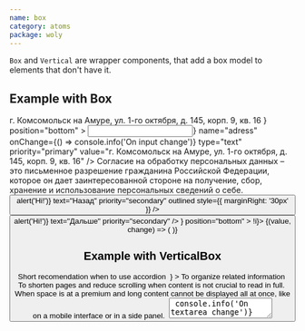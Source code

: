```yaml
---
name: box
category: atoms
package: woly
---
```



`Box` and `Vertical` are wrapper components, that add a box model to elements that don't have it.

## Example with Box

<!-- TODO update example with PRs FRNT-401 & FRNT-520 -->

<Playground>
  <block.L style={{ width: '400px', padding: '100px' }}>
    <Tooltip
      message={
        <Box>
          <Text>г. Комсомольск на Амуре, ул. 1-го октября, д. 145, корп. 9, кв. 16</Text>
        </Box>
      }
      position="bottom"
    >
      <Input
        leftIcon={<IconInfo />}
        name="adress"
        onChange={() => console.info('On input change')}
        type="text"
        priority="primary"
        value="г. Комсомольск на Амуре, ул. 1-го октября, д. 145, корп. 9, кв. 16"
      />
    </Tooltip>
  </block.L>
</Playground>

<Playground>
  <block.L style={{ paddingBottom: '400px' }}>
    <Tooltip
      message={
        <>
          <Box>
            <Text type="S">
              Согласие на обработку персональных данных – это письменное разрешение гражданина
              Российской Федерации, которое он дает заинтересованной стороне на получение, сбор,
              хранение и использование персональных сведений о себе.
            </Text>
          </Box>
          <Box>
            <block.S style={{ display: 'flex' }}>
              <Button
                onClick={() => alert('Hi!')}
                text="Назад"
                priority="secondary"
                outlined
                style={{ marginRight: '30px' }}
              />
              <Button onClick={() => alert('Hi!')} text="Дальше" priority="secondary" />
            </block.S>
          </Box>
        </>
      }
      position="bottom"
    >
      <State initial={false} change={(i) => !i}>
        {(value, change) => (
          <Checkbox
            checked={value}
            id="id"
            onChange={change}
            text="Согласие на обработку персональных данных"
            priority="primary"
          />
        )}
      </State>
    </Tooltip>
  </block.L>
</Playground>

## Example with VerticalBox

<Playground>
  <Accordion
    priority="primary"
    isOpen={false}
    title={
      <Box>
        <Text type="L">Short recomendation when to use accordion&nbsp;</Text>
      </Box>
    }
  >
    <BoxVertical>
      <Box>
        <Text type="S">To organize related information&nbsp;</Text>
      </Box>
      <Box>
        <Text type="S">
          To shorten pages and reduce scrolling when content is not crucial to read in full.&nbsp;
        </Text>
      </Box>
      <Box>
        <Text type="S">
          When space is at a premium and long content cannot be displayed all at once, like on a
          mobile interface or in a side panel.&nbsp;
        </Text>
      </Box>
      <Box>
        <TextArea
          name="name"
          placeholder="Please, left some comments"
          onChange={() => console.info('On textarea change')}
          priority="primary"
          overflow="hidden"
        />
      </Box>
    </BoxVertical>
  </Accordion>
</Playground>
